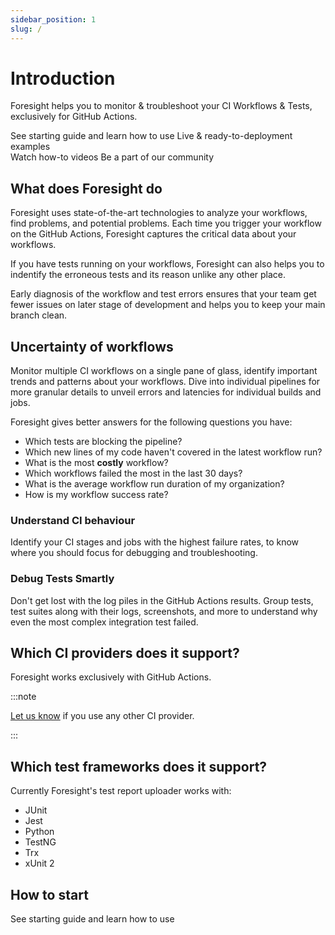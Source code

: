 ```yaml
---
sidebar_position: 1
slug: /
---
```


# Introduction
Foresight helps you to monitor & troubleshoot your CI Workflows & Tests, exclusively for GitHub Actions.

<div className="w-full cols-2">
  <Card title="Get Started" target="/extensions/vs-code">
    See starting guide and learn how to use
  </Card>
  <Card title="Examples" target="/extensions/vs-code">
    Live & ready-to-deployment examples 
  </Card>
</div>
<div className="w-full cols-2">
  <Card title="How-to videos" target="/extensions/vs-code">
    Watch how-to videos
  </Card>
  <Card title="Community" target="/extensions/vs-code">
    Be a part of our community
  </Card>
</div>

## What does Foresight do
Foresight uses state-of-the-art technologies to analyze your workflows, find problems, and potential problems. Each time
you trigger your workflow on the GitHub Actions, Foresight captures the critical data about your workflows.  

If you have tests running on your workflows, Foresight can also helps you to indentify the erroneous tests and its reason
unlike any other place. 

Early diagnosis of the workflow and test errors ensures that your team get fewer issues on later stage of development and helps you to keep
your main branch clean.  

## Uncertainty of workflows
Monitor multiple CI workflows on a single pane of glass, identify important trends and patterns about your workflows.
Dive into individual pipelines for more granular details to unveil errors and latencies for individual builds and jobs. 

Foresight gives better answers for the following questions you have: 
- Which tests are blocking the pipeline?
- Which new lines of my code haven't covered in the latest workflow run?
- What is the most **costly** workflow?
- Which workflows failed the most in the last 30 days?
- What is the average workflow run duration of my organization?
- How is my workflow success rate?

### Understand CI behaviour
Identify your CI stages and jobs with the highest failure rates, to know where you should focus for debugging and troubleshooting.

### Debug Tests Smartly
Don't get lost with the log piles in the GitHub Actions results. Group tests, test suites along with their logs, 
screenshots, and more to understand why even the most complex integration test failed. 

## Which CI providers does it support?
Foresight works exclusively with GitHub Actions. 

:::note

[Let us know](#) if you use any other CI provider.

:::

## Which test frameworks does it support?
Currently Foresight's test report uploader works with:
- JUnit
- Jest
- Python
- TestNG
- Trx
- xUnit 2

## How to start

<Card title="Get Started" target="/extensions/vs-code">
  See starting guide and learn how to use
</Card>

